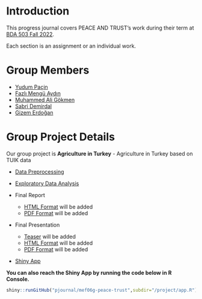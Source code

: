 # Introduction {.unnumbered}

<!-- DO NOT TOUCH THIS PART EXCEPT FILLING YOUR OR YOUR GROUP's NAME -->

This progress journal covers PEACE AND TRUST's work during their term at [BDA 503 Fall 2022](https://mef-bda503.github.io/fall22/).

Each section is an assignment or an individual work.

<!-- IF THIS IS A GROUP UNCOMMENT BELOW -->

# Group Members

+ [Yudum Paçin](https://pjournal.github.io/mef06-yudumpacin/)  
+ [Fazlı Mengü Aydın](https://pjournal.github.io/mef06-thisismengu/)
+ [Muhammed Ali Gökmen](https://pjournal.github.io/mef06-ali-gokmen/)
+ [Sabri Demirdal](https://pjournal.github.io/mef06-aktas8154/)
+ [Gizem Erdoğan](https://pjournal.github.io/mef06-erdogang90/)

# Group Project Details

Our group project is **Agriculture in Turkey** - Agriculture in Turkey based on TUIK data 


- [Data Preprocessing](https://pjournal.github.io/mef06g-peace-trust/project/agriculture.html)

- [Exploratory Data Analysis](https://pjournal.github.io/mef06g-peace-trust/project/agriculture_eda.html)

- Final Report
  - [HTML Format](FinalReport.html) will be added
  - [PDF Format](FinalReport.pdf) will be added
- Final Presentation
  - [Teaser](https://youtu.be/V_GM-XeqMcc) will be added
  - [HTML Format](FinalPresentation.html) will be added
  - [PDF Format](FinalPresentation.pdf) will be added
  
- [Shiny App](https://44zj2p-yudum-pa0in.shinyapps.io/project/) 

**You can also reach the Shiny App by running the code below in R Console.**
```r
shiny::runGitHub("pjournal/mef06g-peace-trust",subdir="/project/app.R")
```


